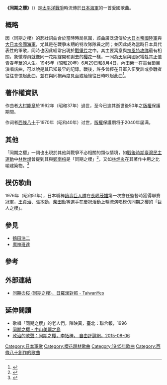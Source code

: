 {{inappropriate tone|time=2016-11-12T08:16:29+00:00}}
'''《同期之櫻》'''（{{jp|j=同期の櫻|hg=どうきのさくら|lead=yes}}）是[[太平洋戰爭|太平洋戰爭]]時流傳於[[大日本帝國海軍|日本海軍]]的一首愛國歌曲。

== 概略 ==
因〈同期之櫻〉的悲壯詞曲合於當時時局氛圍，該曲廣泛流傳於[[大日本帝國陸軍|大日本帝國陸軍]]與[[大日本帝國海軍|大日本帝國海軍]]，尤其是在戰爭末期的特攻隊隊員之間；並因此成為當時日本具代表性的軍歌，同時也因此經常出現於[[戰爭片|戰爭片]]之中。其主要寓意與[[神風特攻隊|神風特攻隊]]最有相關，象徵隊員就像同一花期綻開和謝去的[[櫻花|櫻花]]一樣，一同為[[天皇|天皇]]與國家犧牲其正值青春年華的人生。1945年（昭和20年）6月29日和8月4日，內田榮一在電台節目演唱該曲，可以說是其已知最早的記錄。戰後，許多曾經在日軍入伍受訓或參戰者往往會憶起此曲，並在與同袍再度見面或緬懷往日時哼起此曲<ref>{{cite news|title=歌唱"同期之櫻"的老人們：皇民化運動的傷痕|url=|publisher=《中國與世界》1998年3月號|author=[[陳映真|陳映真]]|date=1998-03|accessdate=2016-12-09|quote=多少自覺曾經夥同日本侵略、敵對過中華民族的這些原日本兵，在往後的歲月，也就默默地在生活中沉浮。隨著臺灣經濟發展，日台交流的頻繁，很多人和在日本的復員軍人組織聯繫上了。他們在類如「戰友會」的組織下，相互往來，一起喝日本燒酒，含淚高唱「同期之櫻」，用拙劣的日本話和日本人前士官長、班長、長官、同僚苦話別後。……但日本當局和過去曾多次在東京、在臺北一塊喝燒酒、吃生魚片、共唱「同期之櫻」的戰友會老長官，都冷著臉、皺著眉說，日本早已不把他們當成帝國的公民，沒有資格享受帝國給予日本復員軍人的優渥的福利與恩給。}}</ref>。

== 著作權資訊 ==
作曲者[[大村能章|大村能章]]於1962年（昭和37年）過世，至今已逾其逝世後50年之[[版權|版權]]保護期間。

作词者[[西條八十|西條八十]]于1970年（昭和40年）过世，[[版權|版權]]保護期将于2040年届满。

== 其他 ==
「同期之櫻」一詞也出現於其他與戰爭不必相關的類似情境，如[[戰後時期|戰後時期]][[臺灣民主運動|臺灣民主運動]]中[[林世煜|林世煜]]曾提到其與[[鄭南榕|鄭南榕]]是「同期之櫻」<ref>{{cite news|title=殉道者鄭南榕與臺灣民族主義倫理的重建|url=http://www.thinkingtaiwan.com/content/1662|publisher=想想論壇|author=[[吳叡人|吳叡人]]|date=2014-01-08|accessdate=2016-12-09|quote=|archive-date=2019-12-06|archive-url=https://web.archive.org/web/20191206082516/https://www.thinkingtaiwan.com/content/1662|dead-url=no}}</ref>，又如[[林炳炎_(臺灣)|林炳炎]]在其著作中用之比喻建築物。<ref>{{Cite web |url=http://pylin.kaishao.idv.tw/?p=2750 |title=北投埔林炳炎 » 1953師範學院圖書館與其同期之櫻 |access-date=2016-11-12 |archive-date=2020-09-18 |archive-url=https://web.archive.org/web/20200918085141/https://pylin.kaishao.idv.tw/?p=2750 |dead-url=no }}</ref>

== 模仿歌曲 ==
1976年（昭和51年），日本職棒[[讀賣巨人隊|讀賣巨人隊]]在[[長嶋茂雄|長嶋茂雄]]第一次擔任監督時獲得聯賽冠軍，[[王貞治|王貞治]]、[[張本勳|張本勳]]、[[柴田勳|柴田勳]]等選手在慶祝活動上輪流演唱模仿同期之櫻的「巨人之櫻」。

== 參見 ==
*[[鶴田浩二|鶴田浩二]]
*[[魔神班達|魔神班達]]

== 參考 ==
{{reflist}}
== 外部連結 ==
*[https://web.archive.org/web/20150325194636/http://tw01.org/group/japanese/forum/topics/1970702%3ATopic%3A2193272 同期の桜 (同期之櫻)，日羅漢對照 - TaiwanYes]

== 延伸閱讀 ==
* 歌唱「同期之櫻」的老人們，陳映真，臺北：聯合報，1996
* [http://bbs.nsysu.edu.tw/txtVersion/boards/story-net/M.1149604646.A.html 同期之櫻 - 中山美麗之島] {{Wayback|url=http://bbs.nsysu.edu.tw/txtVersion/boards/story-net/M.1149604646.A.html |date=20181005180949 }}
* [http://talk.ltn.com.tw/article/breakingnews/1401018 政治的歌聲：同期之櫻，李拓梓， 自由評論網，2015-08-06] {{Wayback|url=http://talk.ltn.com.tw/article/breakingnews/1401018 |date=20191206210301 }}

[[Category:日本軍歌|Category:日本軍歌]]
[[Category:櫻花題材歌曲|Category:櫻花題材歌曲]]
[[Category:1945年歌曲|Category:1945年歌曲]]
[[Category:西條八十創作的歌曲|Category:西條八十創作的歌曲]]